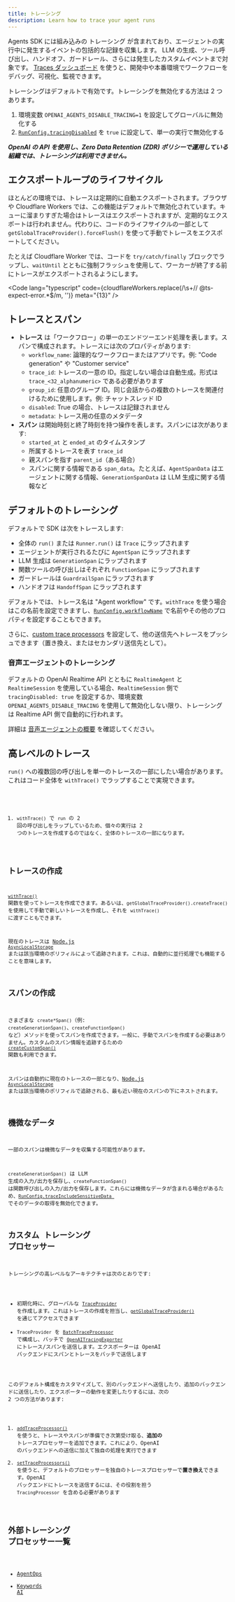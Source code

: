 ```yaml
---
title: トレーシング
description: Learn how to trace your agent runs
---
```



Agents SDK には組み込みの トレーシング が含まれており、エージェントの実行中に発生するイベントの包括的な記録を収集します。 LLM の生成、ツール呼び出し、ハンドオフ、ガードレール、さらには発生したカスタムイベントまで対象です。 [Traces ダッシュボード](https://platform.openai.com/traces) を使うと、開発中や本番環境でワークフローをデバッグ、可視化、監視できます。

<Aside type="note">

トレーシングはデフォルトで有効です。トレーシングを無効化する方法は 2 つあります。

1. 環境変数 `OPENAI_AGENTS_DISABLE_TRACING=1` を設定してグローバルに無効化する
2. [`RunConfig.tracingDisabled`](/openai-agents-js/openai/agents-core/type-aliases/runconfig/#tracingdisabled) を `true` に設定して、単一の実行で無効化する

**_OpenAI の API を使用し、Zero Data Retention (ZDR) ポリシーで運用している組織では、トレーシングは利用できません。_**

</Aside>

## エクスポートループのライフサイクル

ほとんどの環境では、トレースは定期的に自動エクスポートされます。ブラウザや Cloudflare Workers では、この機能はデフォルトで無効化されています。キューに溜まりすぎた場合はトレースはエクスポートされますが、定期的なエクスポートは行われません。代わりに、コードのライフサイクルの一部として `getGlobalTraceProvider().forceFlush()` を使って手動でトレースをエクスポートしてください。

たとえば Cloudflare Worker では、コードを `try/catch/finally` ブロックでラップし、`waitUntil` とともに強制フラッシュを使用して、ワーカーが終了する前にトレースがエクスポートされるようにします。

<Code
  lang="typescript"
  code={cloudflareWorkers.replace(/\s+\/\/ @ts-expect-error.*$/m, '')}
  meta="{13}"
/>

## トレースとスパン

- **トレース** は「ワークフロー」の単一のエンドツーエンド処理を表します。スパンで構成されます。トレースには次のプロパティがあります:
  - `workflow_name`: 論理的なワークフローまたはアプリです。例: "Code generation" や "Customer service"
  - `trace_id`: トレースの一意の ID。指定しない場合は自動生成。形式は `trace_<32_alphanumeric>` である必要があります
  - `group_id`: 任意のグループ ID。同じ会話からの複数のトレースを関連付けるために使用します。例: チャットスレッド ID
  - `disabled`: True の場合、トレースは記録されません
  - `metadata`: トレース用の任意のメタデータ
- **スパン** は開始時刻と終了時刻を持つ操作を表します。スパンには次があります:
  - `started_at` と `ended_at` のタイムスタンプ
  - 所属するトレースを表す `trace_id`
  - 親スパンを指す `parent_id`（ある場合）
  - スパンに関する情報である `span_data`。たとえば、`AgentSpanData` はエージェントに関する情報、`GenerationSpanData` は LLM 生成に関する情報など

## デフォルトのトレーシング

デフォルトで SDK は次をトレースします:

- 全体の `run()` または `Runner.run()` は `Trace` にラップされます
- エージェントが実行されるたびに `AgentSpan` にラップされます
- LLM 生成は `GenerationSpan` にラップされます
- 関数ツールの呼び出しはそれぞれ `FunctionSpan` にラップされます
- ガードレールは `GuardrailSpan` にラップされます
- ハンドオフは `HandoffSpan` にラップされます

デフォルトでは、トレース名は "Agent workflow" です。`withTrace` を使う場合はこの名前を設定できますし、[`RunConfig.workflowName`](/openai-agents-js/openai/agents-core/type-aliases/runconfig/#workflowname) で名前やその他のプロパティを設定することもできます。

さらに、[custom trace processors](#custom-tracing-processors) を設定して、他の送信先へトレースをプッシュできます（置き換え、またはセカンダリ送信先として）。

### 音声エージェントのトレーシング

デフォルトの OpenAI Realtime API とともに `RealtimeAgent` と `RealtimeSession` を使用している場合、`RealtimeSession` 側で `tracingDisabled: true` を設定するか、環境変数 `OPENAI_AGENTS_DISABLE_TRACING` を使用して無効化しない限り、トレーシングは Realtime API 側で自動的に行われます。

詳細は [音声エージェントの概要](/openai-agents-js/ja/guides/voice-agents) を確認してください。

## 高レベルのトレース

`run()` への複数回の呼び出しを単一のトレースの一部にしたい場合があります。これはコード全体を `withTrace()` でラップすることで実現できます。

<Code lang="typescript" code={customTraceExample} />

1. `withTrace()` で `run` の 2 回の呼び出しをラップしているため、個々の実行は 2 つのトレースを作成するのではなく、全体のトレースの一部になります。

## トレースの作成

[`withTrace()`](/openai-agents-js/openai/agents-core/functions/withtrace/) 関数を使ってトレースを作成できます。あるいは、`getGlobalTraceProvider().createTrace()` を使用して手動で新しいトレースを作成し、それを `withTrace()` に渡すこともできます。

現在のトレースは [Node.js `AsyncLocalStorage`](https://nodejs.org/api/async_context.html#class-asynclocalstorage) または該当環境のポリフィルによって追跡されます。これは、自動的に並行処理でも機能することを意味します。

## スパンの作成

さまざまな `create*Span()`（例: `createGenerationSpan()`、`createFunctionSpan()` など）メソッドを使ってスパンを作成できます。一般に、手動でスパンを作成する必要はありません。カスタムのスパン情報を追跡するための [`createCustomSpan()`](/openai-agents-js/openai/agents-core/functions/createcustomspan/) 関数も利用できます。

スパンは自動的に現在のトレースの一部となり、[Node.js `AsyncLocalStorage`](https://nodejs.org/api/async_context.html#class-asynclocalstorage) または該当環境のポリフィルで追跡される、最も近い現在のスパンの下にネストされます。

## 機微なデータ

一部のスパンは機微なデータを収集する可能性があります。

`createGenerationSpan()` は LLM 生成の入力/出力を保存し、`createFunctionSpan()` は関数呼び出しの入力/出力を保存します。これらには機微なデータが含まれる場合があるため、[`RunConfig.traceIncludeSensitiveData
`](/openai-agents-js/openai/agents-core/type-aliases/runconfig/#traceincludesensitivedata) でそのデータの取得を無効化できます。

## カスタム トレーシング プロセッサー

トレーシングの高レベルなアーキテクチャは次のとおりです:

- 初期化時に、グローバルな [`TraceProvider`](/openai-agents-js/openai/agents-core/classes/traceprovider) を作成します。これはトレースの作成を担当し、[`getGlobalTraceProvider()`](/openai-agents-js/openai/agents-core/functions/getglobaltraceprovider/) を通じてアクセスできます
- `TraceProvider` を [`BatchTraceProcessor`](/openai-agents-js/openai/agents-core/classes/batchtraceprocessor/) で構成し、バッチで [`OpenAITracingExporter`](/openai-agents-js/openai/agents-openai/classes/openaitracingexporter/) にトレース/スパンを送信します。エクスポーターは OpenAI バックエンドにスパンとトレースをバッチで送信します

このデフォルト構成をカスタマイズして、別のバックエンドへ送信したり、追加のバックエンドに送信したり、エクスポーターの動作を変更したりするには、次の 2 つの方法があります:

1. [`addTraceProcessor()`](/openai-agents-js/openai/agents-core/functions/addtraceprocessor) を使うと、トレースやスパンが準備でき次第受け取る、**追加の** トレースプロセッサーを追加できます。これにより、OpenAI のバックエンドへの送信に加えて独自の処理を実行できます
2. [`setTraceProcessors()`](/openai-agents-js/openai/agents-core/functions/settraceprocessors) を使うと、デフォルトのプロセッサーを独自のトレースプロセッサーで**置き換え**できます。OpenAI バックエンドにトレースを送信するには、その役割を担う `TracingProcessor` を含める必要があります

## 外部トレーシング プロセッサー一覧

- [AgentOps](https://docs.agentops.ai/v2/usage/typescript-sdk#openai-agents-integration)
- [Keywords AI](https://docs.keywordsai.co/integration/development-frameworks/openai-agents-sdk-js)
